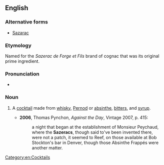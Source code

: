 {{also|sazerac}}
==English==

===Alternative forms===
* [[Sazarac]]

===Etymology===
Named for the ''Sazerac de Forge et Fils'' brand of cognac that was its original prime ingredient.

===Pronunciation===
* {{IPA|/ˈsæzəɹæk/}}

===Noun===
{{en-noun}}

# {{context|US}} A [[cocktail]] made from [[whisky]], [[Pernod]] or [[absinthe]], [[bitters]], and [[syrup]].
#* '''2006''', Thomas Pynchon, ''Against the Day'', Vintage 2007, p. 415:
#*: a night that began at the establishment of Monsieur Peychaud, where the '''Sazeracs''', though said to've been invented there, were not a patch, it seemed to Reef, on those available at Bob Stockton's bar in Denver, though those Absinthe Frappés were another matter.

[[Category:en:Cocktails]]